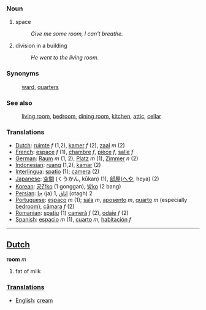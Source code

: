 === Noun ===
# space
#: ''Give me some room, I can't breathe.''
# division in a building
#: ''He went to the living room.''

=== Synonyms ===

:[[ward]], [[quarters]]

=== See also ===

:[[living room]], [[bedroom]], [[dining room]], [[kitchen]], [[attic]], [[cellar]]

=== Translations ===
*[[Dutch]]: [[ruimte]] ''f'' (1,2), [[kamer]] ''f'' (2), [[zaal]] ''m'' (2)
*[[French]]: [[espace]] ''f'' (1), [[chambre]] ''f'', [[pièce]] ''f'', [[salle]] ''f''
*[[German]]: [[Raum]] ''m'' (1, 2), [[Platz]] ''m'' (1), [[Zimmer]] ''n'' (2)
*[[Indonesian]]: [[ruang]] (1,2), [[kamar]] (2)
*[[Interlingua]]: [[spatio]] (1); [[camera]] (2)
*[[Japanese]]: [[空間]] (くうかん, kūkan) (1), [[部屋]]([[へや]], heya) (2)
*[[Korean]]: [[공간]][[:ko:공간|ko]] (1 gonggan), [[방]][[:ko:방|ko]] (2 bang)
*[[Persian]]: [[جا]]  (ja) 1, [[اتاق]] (otagh) 2
*[[Portuguese]]: [[espaço]] ''m'' (1); [[sala]] ''m'', [[aposento]] ''m'', [[quarto]] ''m'' (especially [[bedroom]]), [[câmara]] ''f'' (2)
*[[Romanian]]: [[spaţiu]] (1) [[cameră]] ''f'' (2), [[odaie]] ''f'' (2)
*[[Spanish]]: [[espacio]] ''m'' (1), [[cuarto]] ''m'', [[habitación]] ''f''

----

==[[Dutch]]==

'''room''' ''m''

# fat of milk

===[[Translations]]===
*[[English]]: [[cream]]